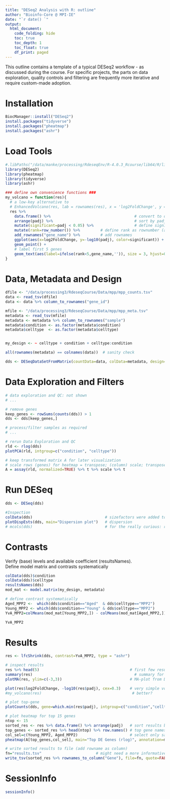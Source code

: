 ```yaml
---
title: "DESeq2 Analysis with R: outline"
author: "Bioinfo-Core @ MPI-IE"
date: "`r date() `"
output:
  html_document:
    code_folding: hide
    toc: true
    toc_depth: 1
    toc_float: true
    df_print: paged
---
```


This outline contains a template of a typical DESeq2 workflow - as discussed during the course.  For specific projects, the parts on data exploration, quality controls and filtering are frequently more iterative and require custom-made adoption.


# Installation 
```r
BiocManager::install("DESeq2")
install.packages("tidyverse")
install.packages("pheatmap")
install.packages("ashr")
```

# Load Tools
```r
#.libPaths("/data/manke/processing/RdeseqEnv/R-4.0.3_Rcourse/lib64/R/library") 
library(DESeq2)
library(pheatmap)
library(tidyverse)
library(ashr)

### define own convenience functions ###
my_volcano = function(res){
  # a low-key alternative to
  # EnhancedVolcano(res, lab = rownames(res), x = 'log2FoldChange', y = 'pvalue')
  res %>% 
    data.frame() %>%                                     # convert to data frame
    arrange(padj) %>%                                    # sort by padj 
    mutate(significant=padj < 0.05) %>%                  # define significant genes 
    mutate(rank=row_number()) %>%         # define rank as rownumber (after sorting)
    add_rownames("gene_name") %>%         # add rownames
    ggplot(aes(x=log2FoldChange, y=-log10(padj), color=significant)) + 
    geom_point() + 
    # label first 5 genes
    geom_text(aes(label=ifelse(rank<5,gene_name,'')), size = 3, hjust=0,vjust=-0.15) 
}
```


# Data, Metadata and Design
```r
dfile <- "/data/processing3/RdeseqCourse/Data/mpp/mpp_counts.tsv"     
data <- read_tsv(dfile)
data <- data %>% column_to_rownames("gene_id") 

mfile <- "/data/processing3/RdeseqCourse/Data/mpp/mpp_meta.tsv"      
metadata <- read_tsv(mfile)
metadata <- metadata %>% column_to_rownames("sample") 
metadata$condition <- as.factor(metadata$condition)
metadata$celltype  <- as.factor(metadata$celltype)


my_design <- ~ celltype + condition + celltype:condition

all(rownames(metadata) == colnames(data))  # sanity check

dds <- DESeqDataSetFromMatrix(countData=data, colData=metadata, design= my_design)
```

# Data Exploration and Filters
```r
# data exploration and QC: not shown
# ...

# remove genes
keep_genes <- rowSums(counts(dds)) > 1
dds <- dds[keep_genes,]

# process/filter samples as required
# ...

# rerun Data Exploration and QC
rld <- rlog(dds)
plotPCA(rld, intgroup=c("condition", "celltype"))

# keep transformed matrix A for later visualization
# scale rows (genes) for heatmap = transpose; (column) scale; transpose
A = assay(rld, normalized=TRUE) %>% t %>% scale %>% t 
```

# Run DESeq
```r
dds <- DESeq(dds)                          

#Inspection
colData(dds)                                # sizefactors were added to metadata
plotDispEsts(dds, main="Dispersion plot")   # dispersion
# mcols(dds)                                # for the really curious: results of modeling
```

# Contrasts
Verify (base) levels and available coefficient (resultsNames).  
Define model matrix and contrasts systematically

```r
colData(dds)$condition
colData(dds)$celltype
resultsNames(dds)
mod_mat <- model.matrix(my_design, metadata)

# define contrast systematically
Aged_MPP2 <-  which(dds$condition=="Aged"  & dds$celltype=="MPP2")
Young_MPP2 <- which(dds$condition=="Young" & dds$celltype=="MPP2")
YvA_MPP2=colMeans(mod_mat[Young_MPP2,]) - colMeans(mod_mat[Aged_MPP2,]) 

YvA_MPP2
```

# Results
```r
res <- lfcShrink(dds, contrast=YvA_MPP2, type = "ashr") 

# inspect results
res %>% head(5)                                        # first few results
summary(res)	                                         # summary for all genes
plotMA(res, ylim=c(-3,3))                              # MA-plot from DESeq2

plot(res$log2FoldChange, -log10(res$padj), cex=0.3)    # very simple volcano
#my_volcano(res)                                        # better?

# plot top-gene
plotCounts(dds, gene=which.min(res$padj), intgroup=c("condition","celltype"))  

# plot heatmap for top 15 genes
ntop <- 15
sorted_res <- res %>% data.frame() %>% arrange(padj)   # sort results by padj
top_genes <- sorted_res %>% head(ntop) %>% row.names() # top gene names
col_sel=c(Young_MPP2, Aged_MPP2)                       # select only samples in contrast
pheatmap(A[top_genes,col_sel], main="Top DE Genes (rlog)", annotation=metadata)

# write sorted results to file (add rowname as column)
fn="results.tsv"                        # might need a more informative filename
write_tsv(sorted_res %>% rownames_to_column("Gene"), file=fn, quote=FALSE)            
```

# SessionInfo
```r
sessionInfo()
```





